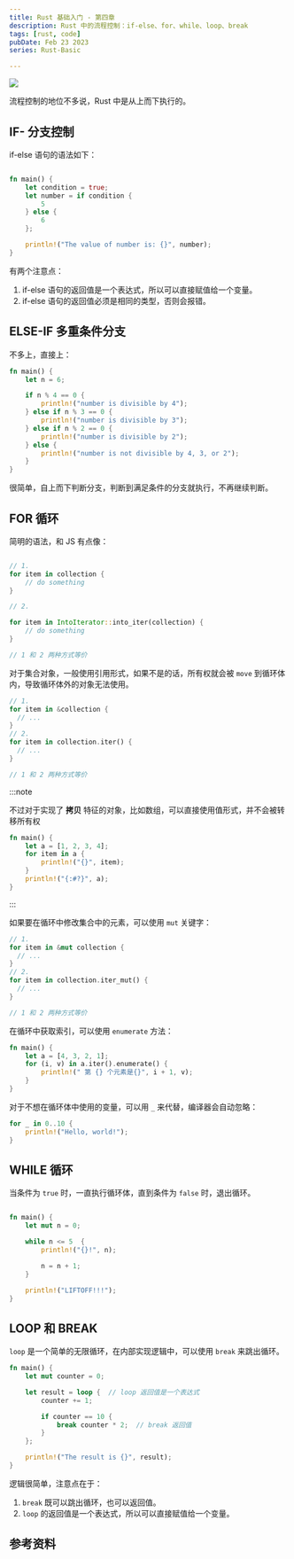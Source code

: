 ```yaml
---
title: Rust 基础入门 - 第四章
description: Rust 中的流程控制：if-else、for、while、loop、break
tags: [rust, code]
pubDate: Feb 23 2023
series: Rust-Basic

---
```



<img
  className="Badges"
  src="https://img.shields.io/badge/Author-WenjieWei-ff69b4?style=for-the-badge&logo=appveyor"
/>

流程控制的地位不多说，Rust 中是从上而下执行的。

## IF- 分支控制

if-else 语句的语法如下：

```rust

fn main() {
    let condition = true;
    let number = if condition {
        5
    } else {
        6
    };

    println!("The value of number is: {}", number);
}

```

有两个注意点：

1. if-else 语句的返回值是一个表达式，所以可以直接赋值给一个变量。
2. if-else 语句的返回值必须是相同的类型，否则会报错。

## ELSE-IF 多重条件分支

不多上，直接上：

```rust
fn main() {
    let n = 6;

    if n % 4 == 0 {
        println!("number is divisible by 4");
    } else if n % 3 == 0 {
        println!("number is divisible by 3");
    } else if n % 2 == 0 {
        println!("number is divisible by 2");
    } else {
        println!("number is not divisible by 4, 3, or 2");
    }
}

```

很简单，自上而下判断分支，判断到满足条件的分支就执行，不再继续判断。

## FOR 循环

简明的语法，和 JS 有点像：

```rust

// 1.
for item in collection {
    // do something
}

// 2.

for item in IntoIterator::into_iter(collection) {
    // do something
}

// 1 和 2 两种方式等价
```

对于集合对象，一般使用引用形式，如果不是的话，所有权就会被 `move` 到循环体内，导致循环体外的对象无法使用。

```rust
// 1.
for item in &collection {
  // ...
}
// 2.
for item in collection.iter() {
  // ...
}

// 1 和 2 两种方式等价
```

:::note

不过对于实现了 **拷贝** 特征的对象，比如数组，可以直接使用值形式，并不会被转移所有权

```rust
fn main() {
    let a = [1, 2, 3, 4];
    for item in a {
        println!("{}", item);
    }
    println!("{:#?}", a);
}
```

:::

如果要在循环中修改集合中的元素，可以使用 `mut` 关键字：

```rust
// 1.
for item in &mut collection {
  // ...
}
// 2.
for item in collection.iter_mut() {
  // ...
}

// 1 和 2 两种方式等价
```

在循环中获取索引，可以使用 `enumerate` 方法：

```rust
fn main() {
    let a = [4, 3, 2, 1];
    for (i, v) in a.iter().enumerate() {
        println!(" 第 {} 个元素是{}", i + 1, v);
    }
}
```

对于不想在循环体中使用的变量，可以用 `_` 来代替，编译器会自动忽略：

```rust
for _ in 0..10 {
    println!("Hello, world!");
}
```

## WHILE 循环

当条件为 `true` 时，一直执行循环体，直到条件为 `false` 时，退出循环。

```rust

fn main() {
    let mut n = 0;

    while n <= 5  {
        println!("{}!", n);

        n = n + 1;
    }

    println!("LIFTOFF!!!");
}

```

## LOOP 和 BREAK

`loop` 是一个简单的无限循环，在内部实现逻辑中，可以使用 `break` 来跳出循环。

```rust
fn main() {
    let mut counter = 0;

    let result = loop {  // loop 返回值是一个表达式
        counter += 1;

        if counter == 10 {
            break counter * 2;  // break 返回值
        }
    };

    println!("The result is {}", result);
}
```

逻辑很简单，注意点在于：

1. `break` 既可以跳出循环，也可以返回值。
2. `loop` 的返回值是一个表达式，所以可以直接赋值给一个变量。

## 参考资料
